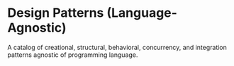 
# Design Patterns (Language-Agnostic)

A catalog of creational, structural, behavioral, concurrency, and integration patterns agnostic of programming language.

<DocCardList items={useCurrentSidebarCategory().items} />

